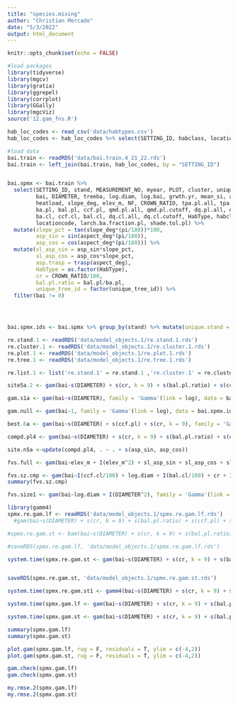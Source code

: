 ```yaml
---
title: "species.mixing"
author: "Christian Mercado"
date: "5/3/2022"
output: html_document
---
```


```r
knitr::opts_chunk$set(echo = FALSE)

#load packages
library(tidyverse)
library(mgcv)
library(gratia)
library(ggrepel)
library(corrplot)
library(GGally)
library(mgcViz)
source('12.gam_fns.R')

hab_loc_codes <- read_csv('data/habtypes.csv')
hab_loc_codes <- hab_loc_codes %>% select(SETTING_ID, habclass, locationcode)

#load data
bai.train <- readRDS('data/bai.train.4_21_22.rds')
bai.train <- left_join(bai.train, hab_loc_codes, by = "SETTING_ID")


bai.spmx <- bai.train %>% 
  select(SETTING_ID, stand, MEASUREMENT_NO, myear, PLOT, cluster, unique_tree_id, 
         bai, DIAMETER, treeba, log.diam, log.bai, grwth.yr, mean_si, aspect_deg, 
         heatload, slope_deg, elev_m, NF, CROWN_RATIO, tpa.pl.all, tpa.pl.cutoff,
         ba.pl, bal.pl, ccf.pl, qmd.pl.all, qmd.pl.cutoff, dq.pl.all, dq.pl.cutoff, tpa.cl.all, tpa.pl.cutoff,
         ba.cl, ccf.cl, bal.cl, dq.cl.all, dq.cl.cutoff, HabType, habclass,
         locationcode, larch.ba.fraction.pl, shade.tol.pl) %>% 
  mutate(slope_pct = tan(slope_deg*(pi/180))*100, 
         asp_sin = sin(aspect_deg*(pi/180)),
         asp_cos = cos(aspect_deg*(pi/180))) %>%
  mutate(sl_asp_sin = asp_sin*slope_pct, 
         sl_asp_cos = asp_cos*slope_pct, 
         asp.trasp = trasp(aspect_deg), 
         HabType = as.factor(HabType),
         cr = CROWN_RATIO/100,
         bal.pl.ratio = bal.pl/ba.pl,
         unique_tree_id = factor(unique_tree_id)) %>% 
  filter(bai != 0)




bai.spmx.ids <- bai.spmx %>% group_by(stand) %>% mutate(unique.stand = group_indices()) %>% ungroup() %>% mutate(unique.cluster = (1000*unique.stand)+cluster, unique.plot = (1000*unique.stand)+PLOT) %>% mutate(unique.cluster.meas = as.factor(unique.cluster + MEASUREMENT_NO), unique.plot.meas = as.factor(unique.plot + MEASUREMENT_NO), unique.cluster.f = as.factor(unique.cluster), unique.plot.f = as.factor(unique.plot), unique.tree.f = as.factor(unique_tree_id)) %>% filter(unique_tree_id != 15431)


```

```r
re.stand.1 <- readRDS('data/model_objects.1/re.stand.1.rds')
re.cluster.1 <- readRDS('data/model_objects.1/re.cluster.1.rds')
re.plot.1 <- readRDS('data/model_objects.1/re.plot.1.rds')
re.tree.1 <- readRDS('data/model_objects.1/re.tree.1.rds')

re.list.1 <- list('re.stand.1' = re.stand.1 ,'re.cluster.1' = re.cluster.1, 're.plot.1' = re.plot.1, 're.tree.1' = re.tree.1)

site5a.2 <- gam(bai~s(DIAMETER) + s(cr, k = 9) + s(bal.pl.ratio) + s(ccf.pl) + s(asp_sin, asp_cos) + s(slope_pct), family = 'Gamma'(link = log), data = bai.spmx.ids, method = 'ML')

gam.s1a <- gam(bai~s(DIAMETER), family = 'Gamma'(link = log), data = bai.spmx.ids, method = 'ML') 

gam.null <- gam(bai~1, family = 'Gamma'(link = log), data = bai.spmx.ids, method = 'ML')

best.6a <- gam(bai~s(DIAMETER) + s(ccf.pl) + s(cr, k = 9), family = 'Gamma'(link = log), data = bai.spmx.ids, method = 'ML')

compd.pl4 <- gam(bai~s(DIAMETER) + s(cr, k = 9) + s(bal.pl.ratio) + s(ccf.pl), family = 'Gamma'(link = log), data = bai.spmx.ids, method = 'ML')

site.n5a <-update(compd.pl4, . ~ . + s(asp_sin, asp_cos))

fvs.full <- gam(bai~elev_m + I(elev_m^2) + sl_asp_sin + sl_asp_cos + slope_pct + I(slope_pct^2) + I(ccf.cl/100) + log.diam + I(bal.cl/100) + cr + I(cr^2) + I(DIAMETER^2) + I(bal.cl/(100*log(DIAMETER+1))) + factor(habclass), data = bai.spmx.ids, family = 'Gamma'(link = log), method = 'ML')

fvs.sz.cmp <- gam(bai~I(ccf.cl/100) + log.diam + I(bal.cl/100) + cr + I(cr^2) + I(DIAMETER^2) + I(bal.cl/(100*log(DIAMETER+1))) + factor(habclass), data = bai.spmx.ids, family = 'Gamma'(link = log), method = 'ML')
summary(fvs.sz.cmp)

fvs.size1 <- gam(bai~log.diam + I(DIAMETER^2), family = 'Gamma'(link = log), data = bai.spmx.ids, method = 'ML')


```

```r
library(gamm4)
spmx.re.gam.lf <- readRDS('data/model_objects.1/spmx.re.gam.lf.rds')
  #gam(bai~s(DIAMETER) + s(cr, k = 9) + s(bal.pl.ratio) + s(ccf.pl) + s(asp_sin, asp_cos) + s(slope_pct) + s(unique.tree.f, bs = 're') + s(larch.ba.fraction.pl), family = 'Gamma'(link = log), data = bai.spmx.ids, method = 'ML', control = list(nthreads = 5))

#spmx.re.gam.st <- bam(bai~s(DIAMETER) + s(cr, k = 9) + s(bal.pl.ratio) + s(ccf.pl) + s(asp_sin, asp_cos) + s(slope_pct) + s(unique.tree.f, bs = 're') + s(shade.tol.pl), family = 'Gamma'(link = log), data = bai.spmx.ids, method = 'ML', control = list(nthreads = 5))

#saveRDS(spmx.re.gam.lf, 'data/model_objects.1/spmx.re.gam.lf.rds')

system.time(spmx.re.gam.st <- gam(bai~s(DIAMETER) + s(cr, k = 9) + s(bal.pl.ratio) + s(ccf.pl) + s(asp_sin, asp_cos) + s(slope_pct) + s(unique.tree.f, bs = 're') + s(shade.tol.pl), family = 'Gamma'(link = log), data = bai.spmx.ids, method = 'ML', control = list(nthreads = 3)))


saveRDS(spmx.re.gam.st, 'data/model_objects.1/spmx.re.gam.st.rds')

system.time(spmx.re.gam.st1 <- gamm4(bai~s(DIAMETER) + s(cr, k = 9) + s(bal.pl.ratio) + s(ccf.pl) + s(asp_sin, asp_cos) + s(slope_pct) +  + s(shade.tol.pl), family = 'Gamma'(link = log), data = bai.spmx.ids, REML = F, random = ~(1|unique.tree.f)))

```

```r


system.time(spmx.gam.lf <- gam(bai~s(DIAMETER) + s(cr, k = 9) + s(bal.pl.ratio) + s(ccf.pl) + s(asp_sin, asp_cos) + s(slope_pct) + s(larch.ba.fraction.pl), family = 'Gamma'(link = log), data = bai.spmx.ids, method = 'ML', control = list(nthreads = 4)))

system.time(spmx.gam.st <- gam(bai~s(DIAMETER) + s(cr, k = 9) + s(bal.pl.ratio) + s(ccf.pl) + s(asp_sin, asp_cos) + s(slope_pct) + s(shade.tol.pl), family = 'Gamma'(link = log), data = bai.spmx.ids, method = 'ML', control = list(nthreads = 4)))

summary(spmx.gam.lf)
summary(spmx.gam.st)

plot.gam(spmx.gam.lf, rug = F, residuals = T, ylim = c(-4,2))
plot.gam(spmx.gam.st, rug = F, residuals = T, ylim = c(-4,2))

gam.check(spmx.gam.lf)
gam.check(spmx.gam.st)

my.rmse.2(spmx.gam.lf)
my.rmse.2(spmx.gam.st)
```




